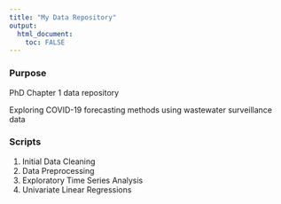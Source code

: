 ```yaml
---
title: "My Data Repository"
output: 
  html_document:
    toc: FALSE
---
```


### Purpose

PhD Chapter 1 data repository

Exploring COVID-19 forecasting methods using wastewater surveillance data

### Scripts

1.  Initial Data Cleaning
2.  Data Preprocessing
3.  Exploratory Time Series Analysis
4.  Univariate Linear Regressions
